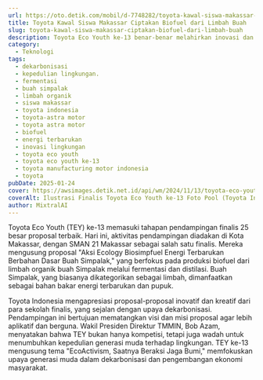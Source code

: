 ```yaml
---
url: https://oto.detik.com/mobil/d-7748282/toyota-kawal-siswa-makassar-ciptakan-biofuel-dari-limbah-buah
title: Toyota Kawal Siswa Makassar Ciptakan Biofuel dari Limbah Buah
slug: toyota-kawal-siswa-makassar-ciptakan-biofuel-dari-limbah-buah
description: Toyota Eco Youth ke-13 benar-benar melahirkan inovasi dan inisiatif segar yang patut diacungi jempol, serta perlu pengawalan dari ahlinya.
category:
  - Teknologi
tags:
  - dekarbonisasi
  - kepedulian lingkungan.
  - fermentasi
  - buah simpalak
  - limbah organik
  - siswa makassar
  - toyota indonesia
  - toyota-astra motor
  - toyota astra motor
  - biofuel
  - energi terbarukan
  - inovasi lingkungan
  - toyota eco youth
  - toyota eco youth ke-13
  - toyota manufacturing motor indonesia
  - toyota
pubDate: 2025-01-24
cover: https://awsimages.detik.net.id/api/wm/2024/11/13/toyota-eco-youth-ke-13-1_169.png?wid=54&w=650&v=1&t=jpeg
coverAlt: Ilustrasi Finalis Toyota Eco Youth ke-13 Foto Pool (Toyota Indonesia)
author: MixtralAI
---
```

Toyota Eco Youth (TEY) ke-13 memasuki tahapan pendampingan finalis 25 besar proposal terbaik. Hari ini, aktivitas pendampingan diadakan di Kota Makassar, dengan SMAN 21 Makassar sebagai salah satu finalis. Mereka mengusung proposal "Aksi Ecology Biosimpfuel Energi Terbarukan Berbahan Dasar Buah Simpalak," yang berfokus pada produksi biofuel dari limbah organik buah Simpalak melalui fermentasi dan distilasi. Buah Simpalak, yang biasanya dikategorikan sebagai limbah, dimanfaatkan sebagai bahan bakar energi terbarukan dan pupuk.

Toyota Indonesia mengapresiasi proposal-proposal inovatif dan kreatif dari para sekolah finalis, yang sejalan dengan upaya dekarbonisasi. Pendampingan ini bertujuan mematangkan visi dan misi proposal agar lebih aplikatif dan berguna. Wakil Presiden Direktur TMMIN, Bob Azam, menyatakan bahwa TEY bukan hanya kompetisi, tetapi juga wadah untuk menumbuhkan kepedulian generasi muda terhadap lingkungan. TEY ke-13 mengusung tema "EcoActivism, Saatnya Beraksi Jaga Bumi," memfokuskan upaya generasi muda dalam dekarbonisasi dan pengembangan ekonomi masyarakat.
